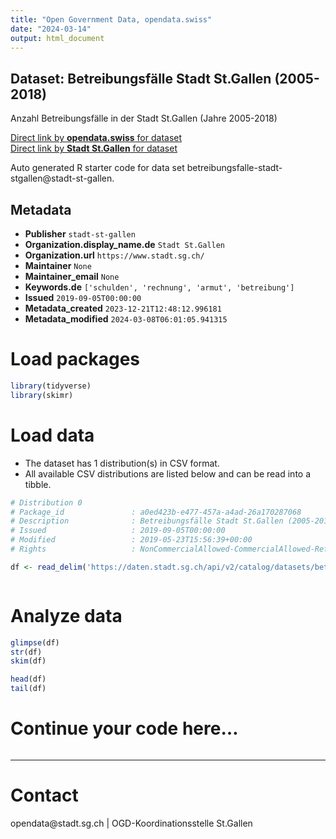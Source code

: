 ```yaml
---
title: "Open Government Data, opendata.swiss"
date: "2024-03-14"
output: html_document
---
```


## Dataset: Betreibungsfälle Stadt St.Gallen (2005-2018)

Anzahl Betreibungsfälle in der Stadt St.Gallen (Jahre 2005-2018)

[Direct link by **opendata.swiss** for dataset](https://opendata.swiss/de/dataset/betreibungsfalle-stadt-st-gallen-2005-2018)<br>
[Direct link by **Stadt St.Gallen** for dataset](https://daten.stadt.sg.ch/explore/dataset/betreibungsfalle-stadt-stgallen/)

Auto generated R starter code for data set betreibungsfalle-stadt-stgallen@stadt-st-gallen.

## Metadata

- **Publisher** `stadt-st-gallen`
- **Organization.display_name.de** `Stadt St.Gallen`
- **Organization.url** `https://www.stadt.sg.ch/`
- **Maintainer** `None`
- **Maintainer_email** `None`
- **Keywords.de** `['schulden', 'rechnung', 'armut', 'betreibung']`
- **Issued** `2019-09-05T00:00:00`
- **Metadata_created** `2023-12-21T12:48:12.996181`
- **Metadata_modified** `2024-03-08T06:01:05.941315`


# Load packages

```r

library(tidyverse)
library(skimr)

```

# Load data

-   The dataset has 1 distribution(s) in CSV format.
-   All available CSV distributions are listed below and can be read into a tibble.

```r

# Distribution 0
# Package_id               : a0ed423b-e477-457a-a4ad-26a170287068
# Description              : Betreibungsfälle Stadt St.Gallen (2005-2018) (csv)
# Issued                   : 2019-09-05T00:00:00
# Modified                 : 2019-05-23T15:56:39+00:00
# Rights                   : NonCommercialAllowed-CommercialAllowed-ReferenceRequired

df <- read_delim('https://daten.stadt.sg.ch/api/v2/catalog/datasets/betreibungsfalle-stadt-stgallen/exports/csv')



```

# Analyze data

```r

glimpse(df)
str(df)
skim(df)

head(df)
tail(df)

```

# Continue your code here...

```r

```

------------------------------------------------------------------------

# Contact

opendata@stadt.sg.ch | OGD-Koordinationsstelle St.Gallen
